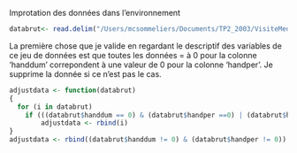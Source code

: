 Improtation des données dans l'environnement

```r
databrut<- read.delim("/Users/mcsommeliers/Documents/TP2_2003/VisiteMedicaleFreq_train.txt", sep = " ")
```

La première chose que je valide en regardant le descriptif des variables de ce jeu de données est 
que toutes les données = à 0 pour la colonne 'handdum' correpondent à une valeur de 0 pour la colonne 'handper'. Je supprime la donnée
si ce n'est pas le cas.

```r
adjustdata <- function(databrut)
{
  for (i in databrut)
    if (((databrut$handdum == 0) & (databrut$handper ==0) | (databrut$handdum != 0) & (databrut$handper !=0)))
        adjustdata <- rbind(i)
}
adjustdata <- rbind((databrut$handdum != 0) & (databrut$handper != 0))
```

